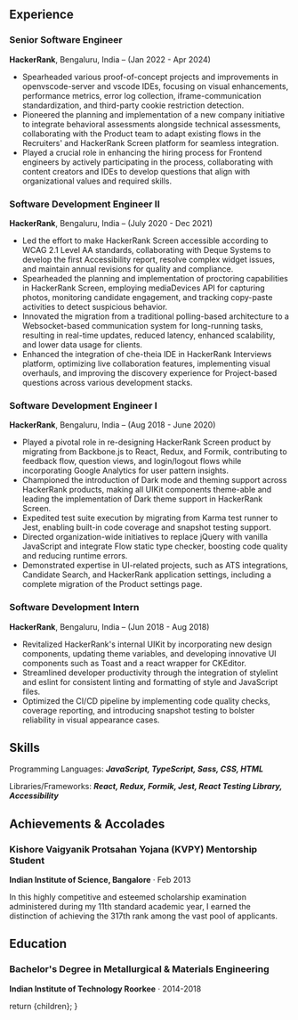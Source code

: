 
## Experience

### Senior Software Engineer

**HackerRank**, Bengaluru, India – (Jan 2022 - Apr 2024)

- Spearheaded various proof-of-concept projects and improvements in openvscode-server and vscode IDEs, focusing on visual enhancements, performance metrics, error log collection, iframe-communication standardization, and third-party cookie restriction detection.
- Pioneered the planning and implementation of a new company initiative to integrate behavioral assessments alongside technical assessments, collaborating with the Product team to adapt existing flows in the Recruiters' and HackerRank Screen platform for seamless integration.
- Played a crucial role in enhancing the hiring process for Frontend engineers by actively participating in the process, collaborating with content creators and IDEs to develop questions that align with organizational values and required skills.

### Software Development Engineer II

**HackerRank**, Bengaluru, India – (July 2020 - Dec 2021)

- Led the effort to make HackerRank Screen accessible according to WCAG 2.1 Level AA standards, collaborating with Deque Systems to develop the first Accessibility report, resolve complex widget issues, and maintain annual revisions for quality and compliance.
- Spearheaded the planning and implementation of proctoring capabilities in HackerRank Screen, employing mediaDevices API for capturing photos, monitoring candidate engagement, and tracking copy-paste activities to detect suspicious behavior.
- Innovated the migration from a traditional polling-based architecture to a Websocket-based communication system for long-running tasks, resulting in real-time updates, reduced latency, enhanced scalability, and lower data usage for clients.
- Enhanced the integration of che-theia IDE in HackerRank Interviews platform, optimizing live collaboration features, implementing visual overhauls, and improving the discovery experience for Project-based questions across various development stacks.

### Software Development Engineer I

**HackerRank**, Bengaluru, India – (Aug 2018 - June 2020)

- Played a pivotal role in re-designing HackerRank Screen product by migrating from Backbone.js to React, Redux, and Formik, contributing to feedback flow, question views, and login/logout flows while incorporating Google Analytics for user pattern insights.
- Championed the introduction of Dark mode and theming support across HackerRank products, making all UIKit components theme-able and leading the implementation of Dark theme support in HackerRank Screen.
- Expedited test suite execution by migrating from Karma test runner to Jest, enabling built-in code coverage and snapshot testing support.
- Directed organization-wide initiatives to replace jQuery with vanilla JavaScript and integrate Flow static type checker, boosting code quality and reducing runtime errors.
- Demonstrated expertise in UI-related projects, such as ATS integrations, Candidate Search, and HackerRank application settings, including a complete migration of the Product settings page.

### Software Development Intern

**HackerRank**, Bengaluru, India – (Jun 2018 - Aug 2018)

- Revitalized HackerRank's internal UIKit by incorporating new design components, updating theme variables, and developing innovative UI components such as Toast and a react wrapper for CKEditor.
- Streamlined developer productivity through the integration of stylelint and eslint for consistent linting and formatting of style and JavaScript files.
- Optimized the CI/CD pipeline by implementing code quality checks, coverage reporting, and introducing snapshot testing to bolster reliability in visual appearance cases.

## Skills

Programming Languages: **_JavaScript, TypeScript, Sass, CSS, HTML_**

Libraries/Frameworks: **_React, Redux, Formik, Jest, React Testing Library, Accessibility_**

## Achievements & Accolades

### **Kishore Vaigyanik Protsahan Yojana (KVPY)** Mentorship Student

**Indian Institute of Science, Bangalore** · Feb 2013

In this highly competitive and esteemed scholarship examination administered during my 11th standard academic year, I earned the distinction of achieving the 317th rank among the vast pool of applicants.

## Education

### Bachelor's Degree in **Metallurgical & Materials Engineering**

**Indian Institute of Technology Roorkee** · 2014-2018

  return <MdxLayout>{children}</MdxLayout>;
}
